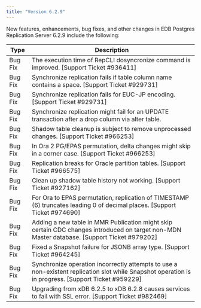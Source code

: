 ```yaml
---
title: "Version 6.2.9"
---
```



New features, enhancements, bug fixes, and other changes in EDB Postgres Replication Server 6.2.9 include the following:

| Type | Description |
| ---- |------------ |
| Bug Fix | The execution time of RepCLI dosyncronize command is improved. [Support Ticket #936411]                  |
| Bug Fix | Synchronize replication fails if table column name contains a space. [Support Ticket #929731] |
| Bug Fix | Synchronize replication fails for EUC-JP encoding. [Support Ticket #929731] |
| Bug Fix | Synchronize replication might fail for an UPDATE transaction after a drop column via alter table. |
| Bug Fix | Shadow table cleanup is subject to remove unprocessed changes. [Support Ticket #966253] |
| Bug Fix | In Ora 2 PG/EPAS permutation, delta changes might skip in a corner case. [Support Ticket #966253] |
| Bug Fix | Replication breaks for Oracle partition tables. [Support Ticket #966575] |
| Bug Fix | Clean up shadow table history not working. [Support Ticket #927162] |
| Bug Fix | For Ora to EPAS permutation, replication of TIMESTAMP (6) truncates leading 0 of decimal places. [Support Ticket #974690] |
| Bug Fix | Adding a new table in MMR Publication might skip certain CDC changes introduced on target non-MDN Master database. [Support Ticket #979202] |
| Bug Fix | Fixed a Snapshot failure for JSONB array type. [Support Ticket #964245] |
| Bug Fix | Synchronize operation incorrectly attempts to use a non-existent replication slot while Snapshot operation is in progress. [Support Ticket #959229] |
| Bug Fix | Upgrading from xDB 6.2.5 to xDB 6.2.8 causes services to fail with SSL error. [Support Ticket #982469] |

